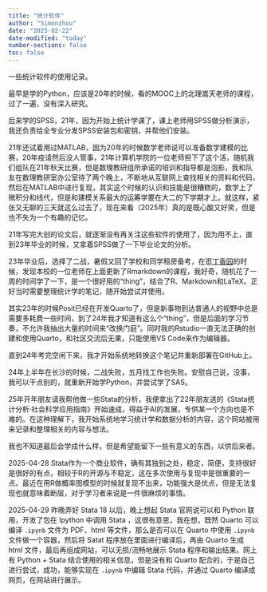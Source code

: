 ```yaml
---
title: "统计软件"
author: "Simonzhou"
date: "2025-02-22"
date-modified: "today"
number-sections: false
toc: false
---
```


一些统计软件的使用记录。

最早是学的Python，应该是20年的时候，看的MOOC上的北理嵩天老师的课程，过了一遍，没有深入研究。

后来学的SPSS，21年，因为开始上统计学课了，课上老师用SPSS做分析演示，我还负责给全专业分发SPSS安装包和密钥，并帮他们安装。

21年还试着用过MATLAB，因为20年的时候数学老师说可以准备数学建模的比赛，20年疫请然后没人管事，21年计算机学院的一位老师担下了这个活，随机我们组队在21年秋天比赛，但是数理教研组所承诺的培训和指导都是泡影，我和队友在数理教研室办公室待了两个晚上，不断地从互联网上查找相关的资料和代码，然后在MATLAB中进行复现，其实这个时候的认识和技能是很糟糕的，数学上了微积分和线代，但是和建模关系最大的运筹学要在大二的下学期才上。就这样，紧张又无聊的三天就这么过去了，现在来看（2025年）真的是既心酸又好笑，但是也不失为一个有趣的记忆。

21年写完大创的论文后，就逐渐没有再关注这些软件的使用了，因为用不上，直到23年毕业的时候，又拿着SPSS做了一下毕业论文的分析。

23年毕业后，选择了二战，暑假又回了学校和同学租房备考，在逛[丁香园](https://www.dxy.cn/)的时候，发现本校的一位老师在上面更新了Rmarkdown的课程，我好奇，随机花了一周的时间学了一下，是一个很好用的“thing”，结合了R、Markdown和LaTeX。正好当时需要整理统计学的笔记，随开始尝试并使用。

其实23年的时候Posit已经在开发Quarto了，但是新事物到达普通人的视野中总是需要多耗费一些时间，到了24年我才知道有这么个“thing”，但是后面的学习节奏，不允许我抽出大量的时间来“改换门庭”。同时我的Rstudio一直无法正确的创建和使用Quarto，和社区交流后无果，只能使用VS Code来作为编辑器。

直到24年考完空闲下来，我才开始系统地转换这个笔记并重新部署在GitHub上。

24年上半年在长沙的时候，二战失败，五月找工作也失败。安慰自己说，没事，我可以干点别的，就重新开始学Python，并尝试学了SAS。

25年开年朋友请我帮他做一些Stata的分析，我便拿出了22年朋友送的《Stata统计分析·社会科学应用指南》开始速成，得益于AI的发展，专供某一个方向也是不难的。在这种理解下，我开始系统地学习统计学和数据分析的内容，这个网站被用来记录和整理相关的内容与想法。

我也不知道最后会学成什么样，但是希望能留下一些有意义的东西，以供后来者。

2025-04-28 Stata作为一个商业软件，确有其独到之处，稳定，简便，支持很好是很好的有点，相较于R的开源与不稳定，这在多次使用与复现中是很重要的一点。最近在用R做概率图模型的时候就复现不出来，功能强大是优点，但是无法复现也就意味着断层，对于学习者来说是一件很麻烦的事情。

2025-04-29 昨晚弄好 Stata 18 以后，晚上想起 Stata 官网说可以和 Python 联用，开发了包在 Ipython 中调用 Stata ，这很有意思，我在想，既然 Quarto 可以编译 `.ipynb` 文件为 PDF、html 等文件，那么是否可以在 Quarto 中使用 `.ipynb` 文件做一个容器，然后将 Satat 程序放在里面进行编译后，再由 Quarto 生成 html 文件，最后再组成网站，可以无损/流畅地展示 Stata 程序和输出结果。网上有 Python + Stata 结合使用的相关信息，但是没有和 Quarto 配合的，于是自己进行尝试，成功，能够实现在 `.ipynb` 中编辑 Stata 代码，并通过 Quarto 编译成网页，在网站进行展示。